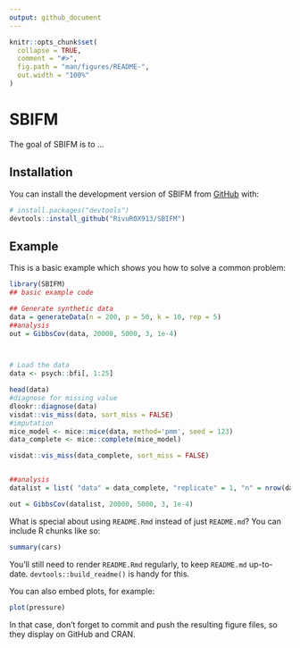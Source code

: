 ```yaml
---
output: github_document
---
```


<!-- README.md is generated from README.Rmd. Please edit that file -->

```r
knitr::opts_chunk$set(
  collapse = TRUE,
  comment = "#>",
  fig.path = "man/figures/README-",
  out.width = "100%"
)
```

# SBIFM

<!-- badges: start -->
<!-- badges: end -->

The goal of SBIFM is to ...

## Installation

You can install the development version of SBIFM from [GitHub](https://github.com/) with:

``` r
# install.packages("devtools")
devtools::install_github("RivuROX913/SBIFM")
```

## Example

This is a basic example which shows you how to solve a common problem:

```r
library(SBIFM)
## basic example code

## Generate synthetic data
data = generateData(n = 200, p = 50, k = 10, rep = 5)
##analysis
out = GibbsCov(data, 20000, 5000, 3, 1e-4)



# Load the data
data <- psych::bfi[, 1:25]

head(data)
#diagnose for missing value
dlookr::diagnose(data)
visdat::vis_miss(data, sort_miss = FALSE)
#imputation
mice_model <- mice::mice(data, method='pmm', seed = 123)
data_complete <- mice::complete(mice_model)

visdat::vis_miss(data_complete, sort_miss = FALSE)


##analysis
datalist = list( "data" = data_complete, "replicate" = 1, "n" = nrow(data_complete), "p" = ncol(data_complete) )

out = GibbsCov(datalist, 20000, 5000, 3, 1e-4)


```

What is special about using `README.Rmd` instead of just `README.md`? You can include R chunks like so:

```r
summary(cars)
```

You'll still need to render `README.Rmd` regularly, to keep `README.md` up-to-date. `devtools::build_readme()` is handy for this.

You can also embed plots, for example:

```r
plot(pressure)
```

In that case, don't forget to commit and push the resulting figure files, so they display on GitHub and CRAN.
